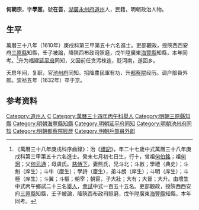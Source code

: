 {{明清人物信息框
| 姓名 = 何朝宗
| 原名 =
| 圖片名稱= 
| 圖片大小 =
| 圖片說明 = 
| 最高職務 = 戶部員外郎
| 國家 = 大明 
| 爵位 =
| 籍貫 = [[湖廣|湖廣]][[永州府|永州府]][[道州|道州]]
| 族裔 = 
| 旗籍 = 
| 字號 = 
| 諡號 =
| 出生日期 = 萬曆十一年（1583年）七月初七日
| 出生地點 = 湖廣道州
| 逝世日期 = 崇禎五年（1632年）
| 逝世地點 = 京師
| 墓葬 =
| 配偶 = 熊氏
| 親屬 = 曾祖[[何伯銘|何伯銘]]，祖[[何珂|何珂]]，父[[何元通|何元通]]，母虞氏
| 出身 =
* 萬曆三十八年庚戌科進士
| 經歷 =
| 著作 = 
}}
'''何朝宗'''{{BD|1583年||1632年||He}}，字'''學寔'''，號'''在吾'''，[[湖廣|湖廣]][[永州府|永州府]][[道州|道州]]人，民籍，明朝政治人物。

== 生平 ==
萬曆三十八年（1610年）庚戌科第三甲第五十六名進士。吏部觀政，授陝西西安府[[三原縣|三原縣]]知縣，壬子被論，降陝西布政司照磨，戊午陞廣東[[海豐縣|海豐縣]]知縣，本年同考。<ref>《萬曆三十八年庚戌科序齒錄》：治《[[禮記|禮記]]》，年二十七歲中式萬曆三十八年庚戌科第三甲第五十六名進士。癸未七月初七日生，行十，曾祖[[何伯銘|何伯銘]]；祖[[何珂|何珂]]；父[[何元通|何元通]]；母虞氏。[[慈侍下|慈侍下]]，妻熊氏，兄斗北；斗啟；學禮（典史）；斗魁（庠生）；斗牛（廩生）；學詩（廩生），弟斗朗（庠生）；斗明（庠生）；斗極（庠生）；斗翼；斗樞；朝宰；朝宦，子大壯；大有；大晉；大升。由增生中式丙午鄉試二十三名[[舉人|舉人]]，[[會試|會試]]中式一百五十五名。吏部觀政，授陝西西安府[[三原縣|三原縣]]知縣，壬子被論，降陝西布政司照磨，戊午陞廣東[[海豐縣|海豐縣]]知縣，本年同考。</ref>升为福建[[延平府|延平府]]同知，又因前任贪污株连，贬河南，遂回乡。

天启年间，复职，官[[池州府|池州府]]同知。招降農民軍有功，升[[都察院|都察院]]经历。调户部員外郎。崇祯五年（1632年）卒于京。

== 参考资料 ==
{{reflist}}

{{start box}}
{{s-off}}
{{s-before|[[李棲鳳_(萬曆進士)|李棲鳳]]}}
{{s-title|明朝三原縣知縣|萬曆年間}}
{{s-after|[[楊之璋|楊之璋]]}}
{{end box}}

{{萬曆三十八年庚戌科殿试金榜}}

{{Authority control}}

{{DEFAULTSORT:He何}}
[[Category:道州人|Category:道州人]]
[[Category:何姓|C]]
[[Category:萬曆三十四年丙午科舉人|Category:萬曆三十四年丙午科舉人]]
[[Category:明朝三原縣知縣|Category:明朝三原縣知縣]]
[[Category:明朝海豐縣知縣|Category:明朝海豐縣知縣]]
[[Category:明朝延平府同知|Category:明朝延平府同知]]
[[Category:明朝池州府同知|Category:明朝池州府同知]]
[[Category:明朝都察院經歷|Category:明朝都察院經歷]]
[[Category:明朝戶部員外郎|Category:明朝戶部員外郎]]


{{明朝人物小作品}}